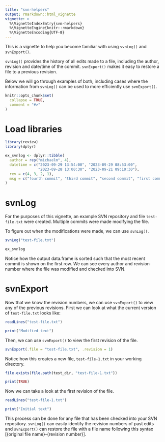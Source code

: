 ```yaml
---
title: "svn-helpers"
output: rmarkdown::html_vignette
vignette: >
  %\VignetteIndexEntry{svn-helpers}
  %\VignetteEngine{knitr::rmarkdown}
  %\VignetteEncoding{UTF-8}
---
```


This is a vignette to help you become familiar with using `svnLog()` and 
`svnExport()`.

`svnLog()` provides the history of all edits made to a file, including the
author, revision and date/time of the commit. `svnExport()` makes it easy to
restore a file to a previous revision.

Below we will go through examples of both, including cases where the information
from `svnLog()` can be used to more efficiently use `svnExport()`. 

```r
knitr::opts_chunk$set(
  collapse = TRUE,
  comment = "#>"
)
```

# Load libraries

```r
library(review)
library(dplyr)
```

```r
ex_svnlog <- dplyr::tibble(
  author = rep("michaelm", 4),
  datetime = c("2023-09-29 13:54:00", "2023-09-29 08:53:00", 
               "2023-09-28 13:00:30", "2023-09-21 09:10:30"),
  rev = c(4, 3, 2, 1),
  msg = c("fourth commit", "third commit", "second commit", "first commit")
)
```

# svnLog

For the purposes of this vignette, an example SVN repository and file 
`test-file.txt` were created. Multiple commits were made modifying the file. 

To figure out when the modifications were made, we can use `svnLog()`.

```r
svnLog("test-file.txt")
```

```r
ex_svnlog
```

Notice how the output data.frame is sorted such that the most recent commit is
shown on the first row. We can see every author and revision number where the 
file was modified and checked into SVN. 

# svnExport

Now that we know the revision numbers, we can use `svnExport()` to view any of
the previous revisions. First we can look at what the current version of 
`test-file.txt` looks like:

```r
readLines("test-file.txt")
```

```r
print("Modified text")
```

Then, we can use `svnExport()` to view the first revision of the file.

```r
svnExport(.file = "test-file.txt", .revision = 1)
```

Notice how this creates a new file, `test-file-1.txt` in your working directory.

```r
file.exists(file.path(test_dir, "test-file-1.txt"))
```

```r
print(TRUE)
```

Now we can take a look at the first revision of the file.

```r
readLines("test-file-1.txt")
```

```r
print("Initial text")
```

This process can be done for any file that has been checked into your SVN
repository. `svnLog()` can easily identify the revision numbers of past edits
and `svnExport()` can restore the file with a file name following this syntax
[{original file name}-{revision number}].

